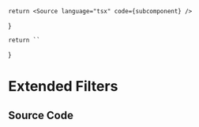 
    return <Source language="tsx" code={subcomponent} />
}

    return ``
}

# Extended Filters

<Meta title="Tailwind/Theme/Extended/Filters" />

<Documentation />

## Source Code

<SourceCode />